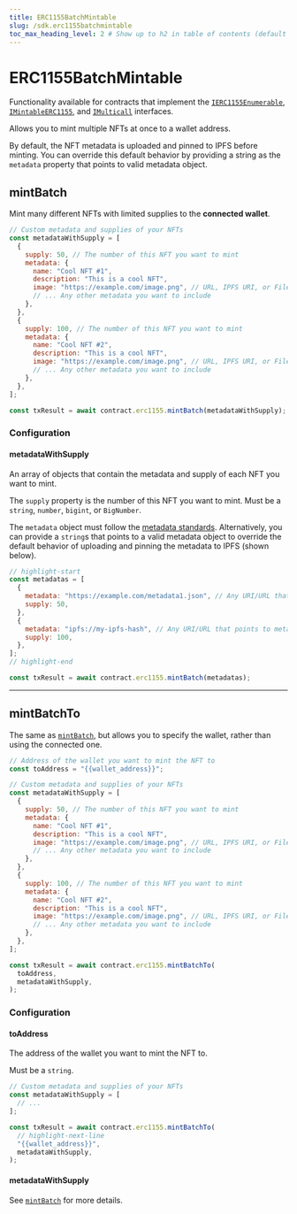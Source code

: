 ```yaml
---
title: ERC1155BatchMintable
slug: /sdk.erc1155batchmintable
toc_max_heading_level: 2 # Show up to h2 in table of contents (default is up to h3)
---
```


# ERC1155BatchMintable

Functionality available for contracts that implement the
[`IERC1155Enumerable`](/contracts/IERC1155Enumerable),
[`IMintableERC1155`](/contracts/IMintableERC1155), and
[`IMulticall`](/contracts/IMulticall)
interfaces.

Allows you to mint multiple NFTs at once to a wallet address.

By default, the NFT metadata is uploaded and pinned to IPFS before minting.
You can override this default behavior by providing a string as the `metadata` property
that points to valid metadata object.

## mintBatch

Mint many different NFTs with limited supplies to the **connected wallet**.

```javascript
// Custom metadata and supplies of your NFTs
const metadataWithSupply = [
  {
    supply: 50, // The number of this NFT you want to mint
    metadata: {
      name: "Cool NFT #1",
      description: "This is a cool NFT",
      image: "https://example.com/image.png", // URL, IPFS URI, or File object
      // ... Any other metadata you want to include
    },
  },
  {
    supply: 100, // The number of this NFT you want to mint
    metadata: {
      name: "Cool NFT #2",
      description: "This is a cool NFT",
      image: "https://example.com/image.png", // URL, IPFS URI, or File object
      // ... Any other metadata you want to include
    },
  },
];

const txResult = await contract.erc1155.mintBatch(metadataWithSupply);
```

### Configuration

#### metadataWithSupply

An array of objects that contain the metadata and supply of each NFT you want to mint.

The `supply` property is the number of this NFT you want to mint.
Must be a `string`, `number`, `bigint`, or `BigNumber`.

The `metadata` object must follow the [metadata standards](https://docs.opensea.io/docs/metadata-standards#metadata-structure).
Alternatively, you can provide a `string`s that points to a valid metadata object
to override the default behavior of uploading and pinning the metadata to IPFS (shown below).

```javascript
// highlight-start
const metadatas = [
  {
    metadata: "https://example.com/metadata1.json", // Any URI/URL that points to metadata
    supply: 50,
  },
  {
    metadata: "ipfs://my-ipfs-hash", // Any URI/URL that points to metadata
    supply: 100,
  },
];
// highlight-end

const txResult = await contract.erc1155.mintBatch(metadatas);
```

<hr className="divider" />

## mintBatchTo

The same as [`mintBatch`](#mintbatch), but allows you to specify the wallet, rather than using the connected one.

```javascript
// Address of the wallet you want to mint the NFT to
const toAddress = "{{wallet_address}}";

// Custom metadata and supplies of your NFTs
const metadataWithSupply = [
  {
    supply: 50, // The number of this NFT you want to mint
    metadata: {
      name: "Cool NFT #1",
      description: "This is a cool NFT",
      image: "https://example.com/image.png", // URL, IPFS URI, or File object
      // ... Any other metadata you want to include
    },
  },
  {
    supply: 100, // The number of this NFT you want to mint
    metadata: {
      name: "Cool NFT #2",
      description: "This is a cool NFT",
      image: "https://example.com/image.png", // URL, IPFS URI, or File object
      // ... Any other metadata you want to include
    },
  },
];

const txResult = await contract.erc1155.mintBatchTo(
  toAddress,
  metadataWithSupply,
);
```

### Configuration

#### toAddress

The address of the wallet you want to mint the NFT to.

Must be a `string`.

```javascript
// Custom metadata and supplies of your NFTs
const metadataWithSupply = [
  // ...
];

const txResult = await contract.erc1155.mintBatchTo(
  // highlight-next-line
  "{{wallet_address}}",
  metadataWithSupply,
);
```

#### metadataWithSupply

See [`mintBatch`](#mintbatch) for more details.
